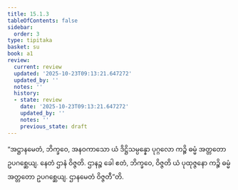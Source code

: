 ```yaml
---
title: 15.1.3
tableOfContents: false
sidebar:
  order: 3
type: tipitaka
basket: su
book: a1
review:
  current: review
  updated: '2025-10-23T09:13:21.647272'
  updated_by: ''
  notes: ''
  history:
  - state: review
    date: '2025-10-23T09:13:21.647272'
    updated_by: ''
    notes: ''
    previous_state: draft
---
```



<ReviewStatus review={frontmatter.review} showDetails={true} />

<HypothesisAnnotation frontmatter={frontmatter} />

<DynamicBreadcrumb />

<Division number="270" book="a1" e="ch" v="15" p="28">

<Paragraph number="360" book="a1">
“အဋ္ဌာနမေတံ, ဘိက္ခဝေ, အနဝကာသော ယံ ဒိဋ္ဌိသမ္ပန္နော ပုဂ္ဂလော ကဉ္စိ ဓမ္မံ အတ္တတော ဥပဂစ္ဆေယျ. နေတံ ဌာနံ ဝိဇ္ဇတိ. ဌာနဉ္စ ခေါ ဧတံ, ဘိက္ခဝေ, ဝိဇ္ဇတိ ယံ ပုထုဇ္ဇနော ကဉ္စိ ဓမ္မံ အတ္တတော ဥပဂစ္ဆေယျ. ဌာနမေတံ ဝိဇ္ဇတီ”တိ.
</Paragraph>
</Division>
